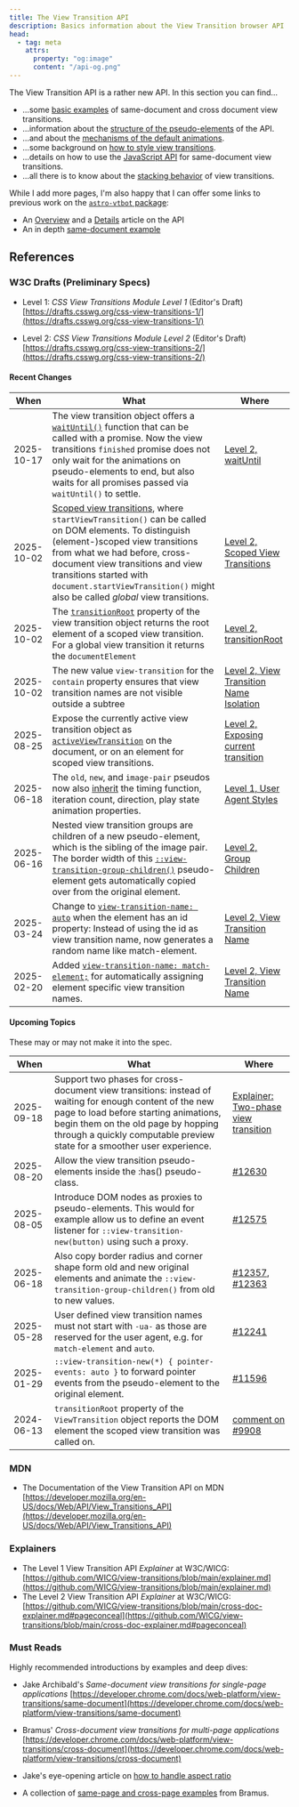 ```yaml
---
title: The View Transition API
description: Basics information about the View Transition browser API
head:
  - tag: meta
    attrs:
      property: "og:image"
      content: "/api-og.png"
---
```


The View Transition API is a rather new API. In this section you can find&hellip;

* &hellip;some [basic examples](/basics/examples/) of same-document and cross document view transitions.
* &hellip;information about the [structure of the pseudo-elements](/basics/pseudos/) of the API.
* &hellip;and about the [mechanisms of the default animations](/basics/default-animations/).
* &hellip;some background on [how to style view transitions](/basics/styling/).
* &hellip;details on how to use the [JavaScript API](/basics/javascript/) for same-document view transitions.
* &hellip;all there is to know about the [stacking behavior](/basics/hide-and-seek/) of view transitions.

While I add more pages, I'm also happy that I can offer some links to previous work on the [`astro-vtbot` package](https://www.npmjs.com/package/astro-vtbot):

* An [Overview](https://events-3bg.pages.dev/jotter/api/) and a [Details](https://events-3bg.pages.dev/jotter/api/details/) article on the API
* An in depth [same-document example](https://events-3bg.pages.dev/jotter/api/example/)

## References


### W3C Drafts (Preliminary Specs)

* Level 1: *CSS View Transitions Module Level 1* (Editor's Draft) [https://drafts.csswg.org/css-view-transitions-1/](https://drafts.csswg.org/css-view-transitions-1/)


* Level 2: *CSS View Transitions Module Level 2* (Editor's Draft) [https://drafts.csswg.org/css-view-transitions-2/](https://drafts.csswg.org/css-view-transitions-2/)

#### Recent Changes

|When|What|Where|
|---|---|---|
|2025-10-17|The view transition object offers a [`waitUntil()`](/basics/javascript/#waituntil) function that can be called with a promise. Now the view transitions `finished` promise does not only wait for the animations on pseudo-elements to end, but also waits for all promises passed via `waitUntil()` to settle.|[Level 2, waitUntil](https://drafts.csswg.org/css-view-transitions-2/#dom-viewtransition-waituntil)| 
|2025-10-02|[Scoped view transitions](/basics/javascript/#scoped-view-transitions), where `startViewTransition()` can be called on DOM elements. To distinguish (element-)scoped view transitions from what we had before, cross-document view transitions and view transitions started with `document.startViewTransition()` might also be called _global_ view transitions.|[Level 2, Scoped View Transitions](https://drafts.csswg.org/css-view-transitions-2/#scoped-vt)
|2025-10-02| The [`transitionRoot`](/basics/javascript/#transitionroot) property of the view transition object returns the root element of a scoped view transition. For a global view transition it returns the `documentElement`|[Level 2, transitionRoot](https://drafts.csswg.org/css-view-transitions-2/#dom-viewtransition-transitionroot)|
|2025-10-02|The new value `view-transition` for the `contain` property ensures that view transition names are not visible outside a subtree|[Level 2, View Transition Name Isolation](https://drafts.csswg.org/css-view-transitions-2/#contain-view-transition)|
|2025-08-25|Expose the currently active view transition object as [`activeViewTransition`](/basics/javascript/#checking-for-an-active-view-transition) on the document, or on an element for scoped view transitions.| [Level 2, Exposing current transition](https://drafts.csswg.org/css-view-transitions-2/#active-view-transition)  | 
|2025-06-18| The `old`, `new`, and `image-pair` pseudos now also [inherit](/basics/styling/#inherited-animation-properties) the timing function, iteration count, direction, play state animation properties.|[Level 1, User Agent Styles](https://drafts.csswg.org/css-view-transitions-1/#ua-styles)
|2025-06-16| Nested view transition groups are children of a new pseudo-element, which is the sibling of the image pair. The border width of this [`::view-transition-group-children()`](/basics/pseudos/#nested-view-transition-groups) pseudo-element gets automatically copied over from the original element.|[Level 2, Group Children](https://drafts.csswg.org/css-view-transitions-2/#view-transition-group-children-pseudo)|
|2025-03-24| Change to [`view-transition-name: auto`](/basics/pseudos/#auto-generated-names-auto) when the element has an id property: Instead of using the id as view transition name, now generates a random name like match-element. |[Level 2, View Transition Name](https://drafts.csswg.org/css-view-transitions-2/#additions-to-vt-name) |
|2025-02-20| Added [`view-transition-name: match-element;`](/basics/pseudos/#auto-generated-names-match-element) for automatically assigning element specific view transition names.|[Level 2, View Transition Name](https://drafts.csswg.org/css-view-transitions-2/#additions-to-vt-name)|

#### Upcoming Topics

These may or may not make it into the spec.

|When|What|Where|
|---|---|---|
|2025-09-18|Support two phases for cross-document view transitions: instead of waiting for enough content of the new page to load before starting animations, begin them on the old page by hopping through a quickly computable preview state for a smoother user experience. |[Explainer: Two-phase view transition](https://github.com/w3c/csswg-drafts/blob/main/css-view-transitions-2/two-phase-transition-explainer.md)
|2025-08-20|Allow the view transition pseudo-elements inside the :has() pseudo-class.|[#12630](https://github.com/w3c/csswg-drafts/issues/12630)| 
|2025-08-05|Introduce DOM nodes as proxies to pseudo-elements. This would for example allow us to define an event listener for `::view-transition-new(button)` using such a proxy.|[#12575](https://github.com/w3c/csswg-drafts/issues/12575)|
|2025-06-18| Also copy border radius and corner shape form old and new original elements and animate the `::view-transition-group-children()` from old to new values.|[#12357](https://github.com/w3c/csswg-drafts/issues/12357), [#12363](https://github.com/w3c/csswg-drafts/issues/12363)  |
|2025-05-28|User defined view transition names must not start with `-ua-` as those are reserved for the user agent, e.g. for `match-element` and `auto`.|[#12241](https://github.com/w3c/csswg-drafts/issues/12241) |
|2025-01-29| `::view-transition-new(*) { pointer-events: auto }` to forward pointer events from the pseudo-element to the original element.|[#11596](https://github.com/w3c/csswg-drafts/issues/11596) |
2024-06-13| `transitionRoot` property of the `ViewTransition` object reports the DOM element the scoped view transition was called on.|[comment on #9908](https://github.com/w3c/csswg-drafts/issues/9908#issuecomment-2165621635)|



### MDN
* The Documentation of the View Transition API on MDN [https://developer.mozilla.org/en-US/docs/Web/API/View_Transitions_API](https://developer.mozilla.org/en-US/docs/Web/API/View_Transitions_API)

### Explainers
* The Level 1 View Transition API *Explainer* at W3C/WICG: [https://github.com/WICG/view-transitions/blob/main/explainer.md](https://github.com/WICG/view-transitions/blob/main/explainer.md)
* The Level 2 View Transition API *Explainer* at W3C/WICG: [https://github.com/WICG/view-transitions/blob/main/cross-doc-explainer.md#pageconceal](https://github.com/WICG/view-transitions/blob/main/cross-doc-explainer.md#pageconceal)

### Must Reads

Highly recommended introductions by examples and deep dives:

* Jake Archibald's *Same-document view transitions for single-page applications* [https://developer.chrome.com/docs/web-platform/view-transitions/same-document](https://developer.chrome.com/docs/web-platform/view-transitions/same-document)

* Bramus' *Cross-document view transitions for multi-page applications* [https://developer.chrome.com/docs/web-platform/view-transitions/cross-document](https://developer.chrome.com/docs/web-platform/view-transitions/cross-document)

* Jake's eye-opening article on [how to handle aspect ratio](https://jakearchibald.com/2024/view-transitions-handling-aspect-ratio-changes/)

* A collection of [same-page and cross-page examples](https://view-transitions.chrome.dev/) from Bramus.